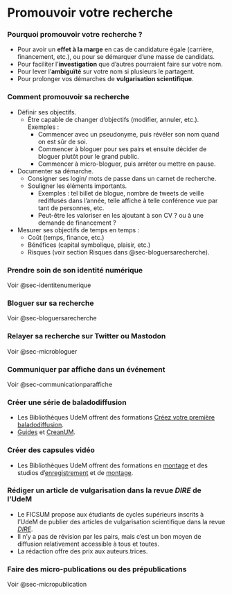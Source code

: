 # Promouvoir votre recherche {#sec-promouvoir}

### Pourquoi promouvoir votre recherche ?

-   Pour avoir un **effet à la marge** en cas de candidature égale (carrière, financement, etc.), ou pour se démarquer d'une masse de candidats.
-   Pour faciliter l'**investigation** que d'autres pourraient faire sur votre nom.
-   Pour lever l'**ambiguïté** sur votre nom si plusieurs le partagent.
-   Pour prolonger vos démarches de **vulgarisation scientifique**.

### Comment promouvoir sa recherche

-   Définir ses objectifs.
    -   Être capable de changer d'objectifs (modifier, annuler, etc.). Exemples :
        -   Commencer avec un pseudonyme, puis révéler son nom quand on est sûr de soi.
        -   Commencer à bloguer pour ses pairs et ensuite décider de bloguer plutôt pour le grand public.
        -   Commencer à micro-bloguer, puis arrêter ou mettre en pause.
-   Documenter sa démarche.
    -   Consigner ses login/ mots de passe dans un carnet de recherche.
    -   Souligner les éléments importants.
        -   Exemples : tel billet de blogue, nombre de tweets de veille rediffusés dans l'année, telle affiche à telle conférence vue par tant de personnes, etc.
        -   Peut-être les valoriser en les ajoutant à son CV ? ou à une demande de financement ?
-   Mesurer ses objectifs de temps en temps :
    -   Coût (temps, finance, etc.)
    -   Bénéfices (capital symbolique, plaisir, etc.)
    -   Risques (voir section Risques dans @sec-bloguersarecherche).

### Prendre soin de son identité numérique

Voir @sec-identitenumerique

### Bloguer sur sa recherche

Voir @sec-bloguersarecherche

### Relayer sa recherche sur Twitter ou Mastodon

Voir @sec-microbloguer

### Communiquer par affiche dans un événement

Voir @sec-communicationparaffiche

### Créer une série de baladodiffusion

-   Les Bibliothèques UdeM offrent des formations [Créez votre première baladodiffusion](https://bib.umontreal.ca/formations/calendrier).
-   [Guides](https://creanum.notion.site/Production-audiovisuelle-328dadbef0a74fadadaefa32fc8b77c2) et [CreanUM](https://hackmd.io/@creanum/balado).

### Créer des capsules vidéo

-   Les Bibliothèques UdeM offrent des formations en [montage](https://bib.umontreal.ca/formations/calendrier) et des studios d'[enregistrement](https://bib.umontreal.ca/travailler/espaces/creation-numerique/studio-enregistrement) et de [montage](https://bib.umontreal.ca/travailler/espaces/creation-numerique/studio-edition-numerique).

### Rédiger un article de vulgarisation dans la revue *DIRE* de l'UdeM

-   Le FICSUM propose aux étudiants de cycles supérieurs inscrits à l'UdeM de publier des articles de vulgarisation scientifique dans la revue [*DIRE*](https://www.ficsum.com/dire/).
-   Il n'y a pas de révision par les pairs, mais c'est un bon moyen de diffusion relativement accessible à tous et toutes.
-   La rédaction offre des prix aux auteurs.trices.

### Faire des micro-publications ou des prépublications

Voir @sec-micropublication
